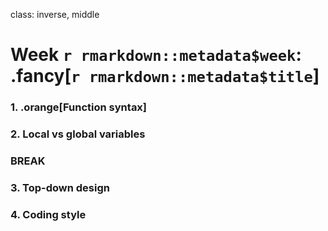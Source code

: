 
class: inverse, middle

# Week `r rmarkdown::metadata$week`: .fancy[`r rmarkdown::metadata$title`]

### 1. .orange[Function syntax]
### 2. Local vs global variables

### BREAK

### 3. Top-down design
### 4. Coding style
